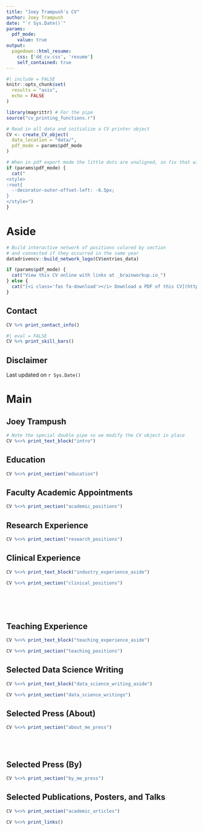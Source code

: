 ```yaml
---
title: "Joey Trampush's CV"
author: Joey Trampush
date: "`r Sys.Date()`"
params:
  pdf_mode:
    value: true
output:
  pagedown::html_resume:
    css: ['dd_cv.css', 'resume']
    self_contained: true
---
```


```r
#| include = FALSE
knitr::opts_chunk$set(
  results = "asis",
  echo = FALSE
)

library(magrittr) # For the pipe
source("cv_printing_functions.r")

# Read in all data and initialize a CV printer object
CV <- create_CV_object(
  data_location = "data/",
  pdf_mode = params$pdf_mode
)
```


```r
# When in pdf export mode the little dots are unaligned, so fix that with some conditional CSS.
if (params$pdf_mode) {
  cat("
<style>
:root{
  --decorator-outer-offset-left: -6.5px;
}
</style>")
}
```


Aside
================================================================================

```r
# Build interactive network of positions colored by section
# and connected if they occurred in the same year
datadrivencv::build_network_logo(CV$entries_data)
```


```r
if (params$pdf_mode) {
  cat("View this CV online with links at _brainworkup.io_")
} else {
  cat("[<i class='fas fa-download'></i> Download a PDF of this CV](https://github.com/brainworkup/cv/blob/main/cv.pdf)")
}
```

Contact {#contact}
--------------------------------------------------------------------------------

```r
CV %>% print_contact_info()
```



<!-- Language Skills {#skills}
-------------------------------------------------------------------------------- -->

```r
#| eval = FALSE
CV %>% print_skill_bars()
```



Disclaimer {#disclaimer}
--------------------------------------------------------------------------------

<!-- Made with the R package [**pagedown**](https://github.com/rstudio/pagedown). 

The source code is available [on github.com/nstrayer/cv](https://github.com/brainworkup/cv). -->

Last updated on `r Sys.Date()`



Main
================================================================================

Joey Trampush {#title}
--------------------------------------------------------------------------------

```r
# Note the special double pipe so we modify the CV object in place
CV %<>% print_text_block("intro")
```



Education {data-icon=graduation-cap data-concise=true}
--------------------------------------------------------------------------------

```r
CV %<>% print_section("education")
```


Faculty Academic Appointments {data-icon=laptop}
--------------------------------------------------------------------------------

```r
CV %<>% print_section("academic_positions")
```


Research Experience {data-icon=laptop}
--------------------------------------------------------------------------------

```r
CV %<>% print_section("research_positions")
```


Clinical Experience {data-icon=suitcase}
--------------------------------------------------------------------------------

::: aside
```r
CV %<>% print_text_block("industry_experience_aside")
```
:::

```r
CV %<>% print_section("clinical_positions")
```

<!-- These breaks just force a new page so section doesnt get cut off -->
<br>
<br>
<br>

Teaching Experience {data-icon=chalkboard-teacher}
--------------------------------------------------------------------------------

::: aside
```r
CV %<>% print_text_block("teaching_experience_aside")
```
:::

```r
CV %<>% print_section("teaching_positions")
```



Selected Data Science Writing {data-icon=chart-line}
--------------------------------------------------------------------------------

::: aside
```r
CV %<>% print_text_block("data_science_writing_aside")
```
:::

```r
CV %<>% print_section("data_science_writings")
```



Selected Press (About)  {data-icon=newspaper}
--------------------------------------------------------------------------------

```r
CV %<>% print_section("about_me_press")
```


<br>
<br>


Selected Press (By)  {data-icon=newspaper}
--------------------------------------------------------------------------------

```r
CV %<>% print_section("by_me_press")
```



Selected Publications, Posters, and Talks {data-icon=book}
--------------------------------------------------------------------------------

```r
CV %<>% print_section("academic_articles")
```



```r
CV %<>% print_links()
```
